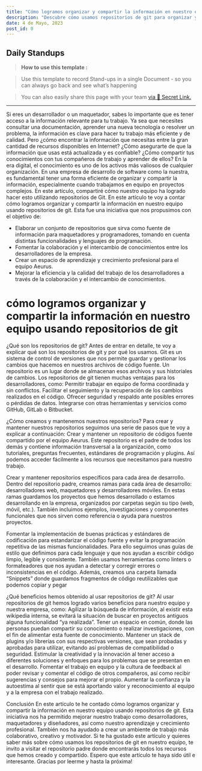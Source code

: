 ```yaml
---
title: "Cómo logramos organizar y compartir la información en nuestro equipo usando repositorios de Git"
description: "Descubre cómo usamos repositorios de git para organizar y compartir la información en nuestro equipo. Aprende, colabora y mejora con nosotros."
date: 4 de Mayo, 2023
post_id: 0
---
```


## Daily Standups

> **How to use this template :**

> Use this template to record Stand-ups in a single Document - so you can always go back and see what’s happening

> You can also easily share this page with your team [ via 🔗 Secret Link.](https://support.craft.do/hc/en-us/articles/4413266374673-Sharing-Documents)

---



Si eres un desarrollador o un maquetador, sabes lo importante que es tener acceso a la información relevante para tu trabajo. Ya sea que necesites consultar una documentación, aprender una nueva tecnología o resolver un problema, la información es clave para hacer tu trabajo más eficiente y de calidad.
Pero ¿cómo encontrar la información que necesitas entre la gran cantidad de recursos disponibles en Internet? ¿Cómo asegurarte de que la información que usas está actualizada y es confiable? ¿Cómo compartir tus conocimientos con tus compañeros de trabajo y aprender de ellos?
En la era digital, el conocimiento es uno de los activos más valiosos de cualquier organización. En una empresa de desarrollo de software como la nuestra, es fundamental tener una forma eficiente de organizar y compartir la información, especialmente cuando trabajamos en equipo en proyectos complejos. En este artículo, compartiré cómo nuestro equipo ha logrado hacer esto utilizando repositorios de Git.
En este artículo te voy a contar cómo logramos organizar y compartir la información en nuestro equipo usando repositorios de git. Esta fue una iniciativa que nos propusimos con el objetivo de:
- Elaborar un conjunto de repositorios que sirva como fuente de información para maquetadores y programadores, tomando en cuenta distintas funcionalidades y lenguajes de programación.
- Fomentar la colaboración y el intercambio de conocimientos entre los desarrolladores de la empresa.
- Crear un espacio de aprendizaje y crecimiento profesional para el equipo Aeurus.
- Mejorar la eficiencia y la calidad del trabajo de los desarrolladores a través de la colaboración y el intercambio de conocimientos.

<h1 style={{fontFamily: 'Roboto'}}>cómo logramos organizar y compartir la información en nuestro equipo usando repositorios de git</h1>

¿Qué son los repositorios de git?
Antes de entrar en detalle, te voy a explicar qué son los repositorios de git y por qué los usamos. Git es un sistema de control de versiones que nos permite guardar y gestionar los cambios que hacemos en nuestros archivos de código fuente. Un repositorio es un lugar donde se almacenan esos archivos y sus historiales de cambios.
Los repositorios de git tienen muchas ventajas para los desarrolladores, como:
Permitir trabajar en equipo de forma coordinada y sin conflictos.
Facilitar el seguimiento y la recuperación de los cambios realizados en el código.
Ofrecer seguridad y respaldo ante posibles errores o pérdidas de datos.
Integrarse con otras herramientas y servicios como GitHub, GitLab o Bitbucket.

¿Cómo creamos y mantenemos nuestros repositorios?
Para crear y mantener nuestros repositorios seguimos una serie de pasos que te voy a explicar a continuación:
Crear y mantener un repositorio de códigos fuente compartido por el equipo Aeurus.
Este repositorio es el padre de todos los demás y contiene información transversal a la organización, como tutoriales, preguntas frecuentes, estándares de programación y plugins. Así podemos acceder fácilmente a los recursos que necesitamos para nuestro trabajo.

Crear y mantener repositorios específicos para cada área de desarrollo.
Dentro del repositorio padre, creamos ramas para cada área de desarrollo: desarrolladores web, maquetadores y desarrolladores móviles. En estas ramas guardamos los proyectos que hemos desarrollado o estamos desarrollando en la empresa, organizados por carpetas según su tipo (web, móvil, etc.). También incluimos ejemplos, investigaciones y componentes funcionales que nos sirven como referencia o ayuda para nuestros proyectos.

Fomentar la implementación de buenas prácticas y estándares de codificación para estandarizar el código fuente y evitar la programación repetitiva de las mismas funcionalidades.
Para ello seguimos unas guías de estilo que definimos para cada lenguaje y que nos ayudan a escribir código limpio, legible y consistente. También usamos herramientas como linters o formateadores que nos ayudan a detectar y corregir errores o inconsistencias en el código. Además, creamos una carpeta llamada “Snippets” donde guardamos fragmentos de código reutilizables que podemos copiar y pegar

¿Qué beneficios hemos obtenido al usar repositorios de git?
Al usar repositorios de git hemos logrado varios beneficios para nuestro equipo y nuestra empresa, como:
Agilizar la búsqueda de información, al existir esta wikipedia interna, se evitará la situación de buscar en proyectos antiguos alguna funcionalidad “ya realizada”.
Tener un espacio en común, donde las personas puedan compartir su conocimiento o realizar investigaciones, con el fin de alimentar esta fuente de conocimiento.
Mantener un stack de plugins y/o librerías con sus respectivas versiones, que sean probadas y aprobadas para utilizar, evitando así problemas de compatibilidad o seguridad.
Estimular la creatividad y la innovación al tener acceso a diferentes soluciones y enfoques para los problemas que se presentan en el desarrollo.
Fomentar el trabajo en equipo y la cultura de feedback al poder revisar y comentar el código de otros compañeros, así como recibir sugerencias y consejos para mejorar el propio.
Aumentar la confianza y la autoestima al sentir que se está aportando valor y reconocimiento al equipo y a la empresa con el trabajo realizado.

Conclusión
En este artículo te he contado cómo logramos organizar y compartir la información en nuestro equipo usando repositorios de git. Esta iniciativa nos ha permitido mejorar nuestro trabajo como desarrolladores, maquetadores y diseñadores, así como nuestro aprendizaje y crecimiento profesional. También nos ha ayudado a crear un ambiente de trabajo más colaborativo, creativo y motivador.
Si te ha gustado este artículo y quieres saber más sobre cómo usamos los repositorios de git en nuestro equipo, te invito a visitar el repositorio padre donde encontrarás todos los recursos que hemos creado y compartido. Espero que este artículo te haya sido útil e interesante. 
Gracias por leerme y hasta la próxima!


